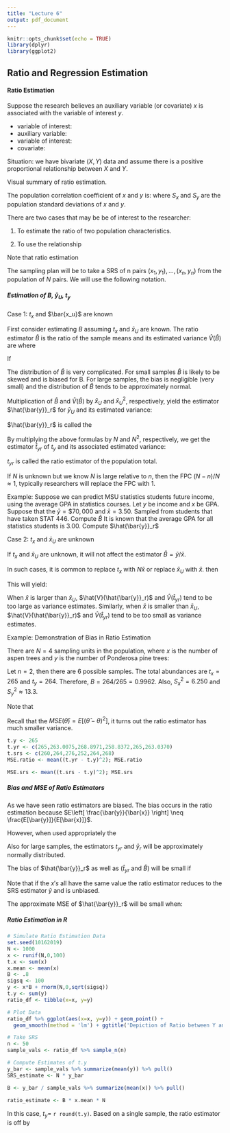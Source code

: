 ```yaml
---
title: "Lecture 6"
output: pdf_document
---
```


```r
knitr::opts_chunk$set(echo = TRUE)
library(dplyr)
library(ggplot2)
```


## Ratio and Regression Estimation

#### Ratio Estimation
Suppose the research believes an auxiliary variable (or covariate) $x$ is associated with the variable of interest $y$.

- variable of interest: 
- auxiliary variable: 
\vfill
- variable of interest: 
- covariate: 
\vfill

Situation: we have bivariate ($X,Y$) data and assume there is a positive proportional relationship between $X$ and $Y$. 
\vfill

Visual summary of ratio estimation.
\vfill
\vfill

The population correlation coefficient of $x$ and $y$ is:
\vfill
\vfill
	where $S_x$ and $S_y$ are the population standard deviations of $x$ and $y$.
	\vfill
\newpage


There are two cases that may be be of interest to the researcher:

1. To estimate the ratio of two population characteristics. 
\vfill
\vfill

2. To use the relationship 
\vfill
\vfill

Note that ratio estimation 
\vfill

The sampling plan will be to take a SRS of n pairs $(x_1, y_1), \dots, (x_n,y_n)$ from the population of $N$ pairs. We will use the following notation.
	\begin{equation*}
	\bar{x}_U = \left( \sum_{i=1}^N x_i \right) / N \hspace{2cm} t_x = \sum_{i=1}^N x_i \hspace{2cm} \bar{y}_U = \left( \sum_{i=1}^N y_i \right) / N \hspace{2cm} t_y = \sum_{i=1}^N y_i 
	\end{equation*}
	\begin{equation*}
	\bar{x} = \left(\sum_{i=1}^n x_i \right) / n \text{ = sample mean of x's} \hspace{2cm} \bar{y} = \left( \sum_{i=1}^n y_i \right) / n \text{ = sample mean of y's}
	\end{equation*}
\vfill
\newpage

##### Estimation of B, $\bar{y}_U$, $t_y$
Case 1: $t_x$ and $\bar{x_u}$ are known
\vfill

First consider estimating $B$ assuming $t_x$ and $\bar{x}_U$ are known. The ratio estimator $\hat{B}$ is the ratio of the sample means and its estimated variance $\hat{V}(\hat{B})$ are
	\begin{equation*}
	\hat{B} = \frac{\sum_{i=1}^n y_i} {\sum_{i=1}^n x_i} = \frac{\bar{y}}{\bar{x}} \hspace{4cm} \hat{V}(\hat{B}) = \left(\frac{N-n}{N\bar{x}^2}\right)\frac{s^2_e}{n},
	\end{equation*}
	where
	\begin{equation*}
	s_e^2 = \frac{1}{n-1} \sum_{i=1}^n (y_i - \hat{B}x_i)^2 = \frac{1}{n-1} \left(\sum_{i=1}^n y_i^2 + \hat{B}^2 \sum_{i=1}^n x_i^2 - 2\hat{B} \sum_{i=1}^n x_i y_i \right)
	\end{equation*}
	\vfill
	
If 
\vfill

The distribution of $\hat{B}$ is very complicated. For small samples $\hat{B}$ is likely to be skewed and is biased for B. For large samples, the bias is negligible (very small) and the distribution of $\hat{B}$ tends to be approximately normal.
\vfill

Multiplication of $\hat{B}$ and $\hat{V}(\hat{B})$ by $\bar{x}_U$ and $\bar{x}_U^2$, respectively, yield the estimator $\hat{\bar{y}}_r$ for $\bar{y}_U$ and its estimated variance:
\vfill
\vfill	

$\hat{\bar{y}}_r$ is called the 
\vfill
\vfill

By multiplying the above formulas by $N$ and $N^2$, respectively, we get the estimator $\hat{t}_{yr}$ of $t_y$ and its associated estimated variance:
	\begin{eqnarray*}
	\hat{t}_{yr} &=& N \left(\frac{\bar{y}}{\bar{x}}\right) \bar{x}_U\\
	\hat{V}(\hat{t_{yr}}) &=& N(N-n) \left(\frac{\bar{x}_U}{\bar{x}} \right)^2 \frac{s_e^2}{n} = \left(\frac{N-n}{N}\right) \left(\frac{t_x}{\bar{x}} \right)^2 \frac{s_e^2}{n}
	\end{eqnarray*}
\vfill	

$t_{yr}$ is called the ratio estimator of the population total.
\vfill

If $N$ is unknown but we know $N$ is large relative to $n$, then the FPC $(N-n)/N \approx 1,$ typically researchers will replace the FPC with 1.
\vfill

Example: Suppose we can predict MSU statistics students future income, using the average GPA in statistics courses.
	Let $y$ be income and $x$ be GPA. Suppose that the $\bar{y} = \$70,000$ and $\bar{x} = 3.50$. Sampled from students that have taken STAT 446. 
	\vfill
	Compute $\hat{B}$ 
	\vfill
	It is known that the average GPA for all statistics students is 3.00. Compute $\hat{\bar{y}}_r$ \vfill
	
\newpage	

Case 2: $t_x$ and $\bar{x}_U$ are unknown

If $t_x$ and $\bar{x}_U$ are unknown, it will not affect the estimator $\hat{B} = \bar{y} / \bar{x}$. 
\vfill

In such cases, it is common to replace $t_x$ with $N \bar{x}$ or replace $\bar{x}_U$ with $\bar{x}$. then 
\vfill

This will yield:
	\begin{equation*}
	\hat{V}(\hat{\bar{y}}_r) \approx \left(\frac{N-n}{n}\right) \frac{s_e^2}{n} \hspace{3cm} \hat{V}(\hat{t}_{yr}) = N(N-n)\frac{s_e^2}{n}
	\end{equation*}
	\vfill
	
When $\bar{x}$ is larger than $\bar{x}_U$, $\hat{V}(\hat{\bar{y}}_r)$ and $\hat{V}(\hat{t}_{yr})$ tend to be too large as variance estimates. Similarly, when $\bar{x}$ is smaller than $\bar{x}_U$, $\hat{V}(\hat{\bar{y}}_r)$ and $\hat{V}(\hat{t}_{yr})$ tend to be too small as variance estimates.
\vfill

Example: Demonstration of Bias in Ratio Estimation

There are $N=4$ sampling units in the population, where $x$ is the number of aspen trees and $y$ is the number of Ponderosa pine trees: 
\begin{center}
\begin{tabular}{|c|c|c|c|c|}
\hline 
$x_i$ value & 67 & 63 & 66 & 69 \\
\hline 
$y_i$ value & 68 & 62 & 64 & 70 \\
\hline 
\end{tabular} 
\end{center}
\vfill

Let $n=2$, then there are 6 possible samples. The total abundances are $t_x =265$ and $t_y =264$. Therefore, $B= 264/265 = 0.9962$. Also, $S_x^2 = 6.250$ and $S_y^2 \approx 13.3$.
\vfill

\begin{center}
\begin{tabular}{|c|c|c|c|}
\hline
Sample & Units & $\hat{t}_{yr}$ & $\hat{t}_{SRS}$\\
\hline
1 & 1,2 &  & 260 \\
2 & 1,3 &  & 264 \\
3 & 1,4 &   & 276 \\
4 & 2,3 & 258.8372 &   \\
5 & 2,4 & 265 &  \\
6 & 3,4 & 263.0370 &   \\
\hline
\end{tabular}
\end{center}
\vfill

Note that 
\vfill

Recall that the $MSE(\hat{\theta}) = E\left[ (\hat{\theta} - \theta)^2 \right]$, it turns out the ratio estimator has much smaller variance.
\vfill
\newpage

```r
t.y <- 265
t.yr <- c(265,263.0075,268.8971,258.8372,265,263.0370)
t.srs <- c(260,264,276,252,264,268)
MSE.ratio <- mean((t.yr - t.y)^2); MSE.ratio

MSE.srs <- mean((t.srs - t.y)^2); MSE.srs
```


##### Bias and MSE of Ratio Estimators

As we have seen ratio estimators are biased. The bias occurs in the ratio estimation because $E\left[ \frac{\bar{y}}{\bar{x}} \right] \neq \frac{E[\bar{y}]}{E[\bar{x}]}$. 
\vfill

However, when used appropriately the 
\vfill

Also for large samples, the estimators $t_{yr}$ and $\bar{y}_r$ will be approximately normally distributed.
\vfill

The bias of $\hat{\bar{y}}_r$ as well as ($\hat{t}_{yr}$ and $\hat{B}$) will be small if


\vfill


\vfill


\vfill


\vfill

Note that if the $x's$ all have the same value the ratio estimator reduces to the SRS estimator $\bar{y}$ and is unbiased.
\vfill

The approximate MSE of $\hat{\bar{y}}_r$ will be small when:


\vfill


\vfill


\vfill



\vfill

\newpage

##### Ratio Estimation in R

```r
# Simulate Ratio Estimation Data
set.seed(10162019)
N <- 1000
x <- runif(N,0,100)
t.x <- sum(x)
x.mean <- mean(x)
B <- .8
sigsq <- 100
y <- x*B + rnorm(N,0,sqrt(sigsq))
t.y <- sum(y)
ratio_df <- tibble(x=x, y=y)
```

```r
# Plot Data
ratio_df %>% ggplot(aes(x=x, y=y)) + geom_point() + 
  geom_smooth(method = 'lm') + ggtitle('Depiction of Ratio between Y and X')
```

```r
# Take SRS
n <- 50
sample_vals <- ratio_df %>% sample_n(n)

# Compute Estimates of t.y
y_bar <- sample_vals %>% summarize(mean(y)) %>% pull()
SRS_estimate <- N * y_bar

B <- y_bar / sample_vals %>% summarize(mean(x)) %>% pull()
 
ratio_estimate <- B * x.mean * N
```

In this case, $t_y =$ `r round(t.y)`. Based on a single sample, the ratio estimator is off by

